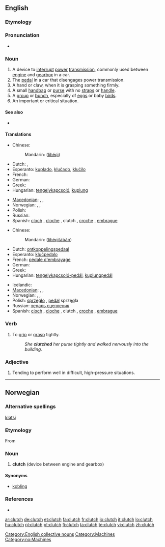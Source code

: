 ==English==

===Etymology===
{{etystub}}

===Pronunciation===
* {{audio|en-us-clutch.ogg|Audio (US)}}
*: {{rhymes|ʌtʃ}}

===Noun===
{{en-noun|es}}

# A device to [[interrupt]] [[power]] [[transmission]], commonly used between [[engine]] and [[gearbox]] in a car.
# The [[pedal]] in a car that disengages power transmission.
# A hand or claw, when it is grasping something firmly.
# A small [[handbag]] or [[purse]] with  no [[straps]] or [[handle]].
# A [[group]] or [[bunch]], especially of [[eggs]] or baby [[birds]].
# An important or critical situation.

====See also====
* {{pedialite}}

====Translations====
{{trans-top|A device to interrupt power transmission}}
* Chinese:
*: Mandarin: {{zh-ts|[[離合]][[器]]|[[离合]][[器]]}} ([[lí]][[hé]][[qì]])
* Dutch: {{t-|nl|koppeling}}, {{t+|nl|klauw|f}}
* Esperanto: [[kuplado]], [[kluĉado]], [[kluĉilo]]
* French: {{t+|fr|embrayage}}
* German: {{t+|de|Kupplung|f}}
* Greek: {{t+|el|συμπλέκτης|m|sc=Grek}}
* Hungarian: [[tengelykapcsoló]], [[kuplung]]
{{trans-mid}}
* [[Macedonian]]: {{t|mk|квачило|n|tr=kváčilo|xs=Macedonian}},  {{t|mk|спојка|f|tr=spójka|xs=Macedonian}},  {{t|mk|куплунг|m|tr=kúplung|xs=Macedonian}}
* Norwegian: {{t-|no|clutch|m}}, {{t-|no|kløtsj|m}}, {{t-|no|kobling|m}}
* Polish: {{t+|pl|sprzęgło|n}}
* Russian: {{t+|ru|сцепление|n|sc=Cyrl}}
* Spanish: [[cloch]] {{m}} {{italbrac|Colombia|Costa Rica|Honduras|Mexico|Nicaragua}}, [[cloche]] {{italbrac|Caribbean Islands|Colombian Atlantic Coast|Venezuela}}, clutch {{italbrac|Colombia|El Salvador|Guatemala|Mexico|Panama|Peru - pronounced 'cloch'}} {{m}}, [[croche]] {{m}} {{italbrac|Venezuela}},  [[embrague]] {{m}} {{italbrac|Argentina|Bolivia|Chile|Ecuador|Paraguay|Spain|Uruguay}}
{{trans-bottom}}

{{trans-top|The pedal in a car that disengages power transmission}}
* Chinese:
*: Mandarin: {{zh-ts|[[離合]][[器]][[踏板]]|[[离合]][[器]][[踏板]]}} ([[lí]][[hé]][[qì]][[tà]][[bǎn]])
* Dutch: [[ontkoppelingspedaal]] {{m}}
* Esperanto: [[kluĉpedalo]]
* French: [[pédale d'embrayage]]
* German: {{t-|de|Kupplungspedal}}
* Greek: {{t+|el|συμπλέκτης|m|sc=Grek}}
* Hungarian: [[tengelykapcsoló-pedál]], [[kuplungpedál]]
{{trans-mid}}
* Icelandic: {{t+|is|kúpling|f}}
* [[Macedonian]]: {{t|mk|квачило|n|tr=kváčilo|xs=Macedonian}},  {{t|mk|спојка|f|tr=spójka|xs=Macedonian}},  {{t|mk|куплунг|m|tr=kúplung|xs=Macedonian}}
* Norwegian: {{t-|no|clutchpedal|m}}, {{t-|no|kløtsjpedal|m}}, {{t-|no|koblingspedal|m}}
* Polish: [[sprzęgło]] {{n}}, [[pedał]] sprzęgła {{m}}
* Russian: [[педаль сцепления]]
* Spanish: [[cloch]] {{m}} {{italbrac|Colombia|Costa Rica|Honduras|Mexico|Nicaragua}}, [[cloche]] {{italbrac|Caribbean Islands|Colombian Atlantic Coast|Venezuela}}, clutch {{italbrac|Colombia|El Salvador|Guatemala|Mexico|Panama|Peru - pronounced 'cloch'}} {{m}}, [[croche]] {{m}} {{italbrac|Venezuela}},  [[embrague]] {{m}} {{italbrac|Argentina|Bolivia|Chile|Ecuador|Paraguay|Spain|Uruguay}}
{{trans-bottom}}

{{trans-top|A small handbag or purse with no straps or handle}}
{{trans-mid}}
{{trans-bottom}}

{{trans-top|A group or bunch, especially of eggs or baby birds}}
{{trans-mid}}
{{trans-bottom}}

===Verb===
{{en-verb|clutch|es}}

# To [[grip]] or [[grasp]] tightly.
#: ''She '''clutched''' her purse tightly and walked nervously into the building.''

===Adjective===
{{en-adj}}

# {{US}} Tending to perform well in difficult, high-pressure situations.

[[Category:English collective nouns]]
[[Category:Machines]]

----

==Norwegian==

===Alternative spellings===
[[kløtsj]]

===Etymology===
From {{etyl|en|no}} {{term|clutch}}

===Noun===
{{no-noun-m1}}

# '''clutch''' (device between engine and gearbox)

====Synonyms====
* [[kobling]]

===References===
* {{R:Dokumentasjonsprosjektet}}

[[Category:no:Machines]]

[[ar:clutch]]
[[de:clutch]]
[[et:clutch]]
[[fa:clutch]]
[[fr:clutch]]
[[io:clutch]]
[[it:clutch]]
[[lo:clutch]]
[[hu:clutch]]
[[pl:clutch]]
[[pt:clutch]]
[[fi:clutch]]
[[ta:clutch]]
[[te:clutch]]
[[vi:clutch]]
[[zh:clutch]]